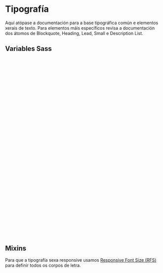 
<Meta of={TypographyStories}/>

# Tipografía

Aquí atópase a documentación para a base tipográfica común e elementos xerais de texto. Para elementos máis específicos
revisa a documentación dos átomos de Blockquote, Heading, Lead, Small e Description List.

<Canvas of={TypographyStories.Single}/>

## Variables Sass

```scss
$enable-rfs: true;

$rfs-base-value: 1.25rem;
$rfs-unit: rem;
$rfs-breakpoint: 1200px;
$rfs-breakpoint-unit: px;
$rfs-two-dimensional: false;
$rfs-factor: 10;
$rfs-mode: min-media-query;
// Generate enable or disable classes. Possibilities: false, "enable" or "disable"
$rfs-class: false;
// 1 rem = $rfs-rem-value px
$rfs-rem-value: 16;
// Safari iframe resize bug: https://github.com/twbs/rfs/issues/14
$rfs-safari-iframe-resize-bug-fix: false;

$font-family-sans-serif: 'Roboto', sans-serif;
$font-family-sans-serif: serif;
$font-family-monospace: monospace;
$font-family-base: var(--#{$prefix}font-sans-serif);

$font-size-root: null;
$font-size-base: 1rem; // Assumes the browser default, typically `16px`
$font-size-sm: $font-size-base * .875;
$font-size-lg: $font-size-base * 1.25;

$font-weight-lighter: lighter;
$font-weight-light: 300;
$font-weight-normal: 400;
$font-weight-medium: 500;
$font-weight-semibold: 600;
$font-weight-bold: 700;
$font-weight-bolder: bolder;

$font-weight-base: $font-weight-normal;

$line-height-base: 1.5;
$line-height-sm: 1.25;
$line-height-lg: 2;
```

## Mixins

Para que a tipografía sexa responsive usamos [Responsive Font Size (RFS)](https://getbootstrap.com/docs/5.3/getting-started/rfs/)
para definir todos os corpos de letra.
